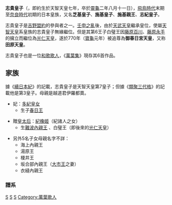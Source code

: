 {{japanese|japanese=志貴皇子|kana=しきのみこ|romaji=Shiki no Miko||舊寫=志貴皇子}}
'''志貴皇子'''（{{bd|668年||716年|10月4日}}，即約生於天智天皇七年，卒於[[靈龜|靈龜]]二年八月十一日），[[飛鳥時代|飛鳥時代]]末期至[[奈良時代|奈良時代]]初期的日本皇族，又名'''芝基皇子'''、'''施基皇子'''、'''施基親王'''、'''志紀皇子'''。

志貴皇子是[[吉野盟約|吉野盟約]]的參與者之一。[[壬申之亂|壬申之亂]]後，由於[[天武天皇|天武天皇]]繼承皇位，使屬[[天智天皇|天智天皇]]系皇族的志貴皇子無緣繼位。但是其第6王子白璧王因[[藤原百川|藤原百川]]、[[藤原永手|藤原永手]]的擁立而繼位為[[光仁天皇|光仁天皇]]，遂於770年（[[寶龜|寶龜]]元年）被追尊為'''御春日宮天皇'''，又称'''田原天皇'''。

志貴皇子也是一位[[和歌|和歌]][[歌人|歌人]]，《[[萬葉集|萬葉集]]》現存其6首作品。

==家族==
據《[[續日本紀|續日本紀]]》的記載，志貴皇子是天智天皇第7皇子；但據《[[類聚三代格|類聚三代格]]》的記載他是第3皇子。母親是越道君伊羅都賣。

*妃：[[多紀皇女|多紀皇女]] 
**生子[[春日王|春日王]] 

*贈[[皇太后|皇太后]]：[[紀橡姬|紀橡姬]]（紀諸人之女） 
**生[[難波內親王|難波內親王]] 、白璧王（即後來的[[光仁天皇|光仁天皇]]） 

*另外5名子女母親名字不詳：
**海上內親王
**湯原王 
**榎井王 
**坂合部內親王（[[大市王|大市王]]之妻）
**衣縫內親王

===譜系===
{{日本皇室白鳳奈良時代}}

{{Japan-emperor-stub}}

[[Category:飛鳥時代男性皇族|S]]
[[Category:日本追尊天皇|S]]
[[Category:奈良時代親王|S]]
[[Category:萬葉歌人|Category:萬葉歌人]]